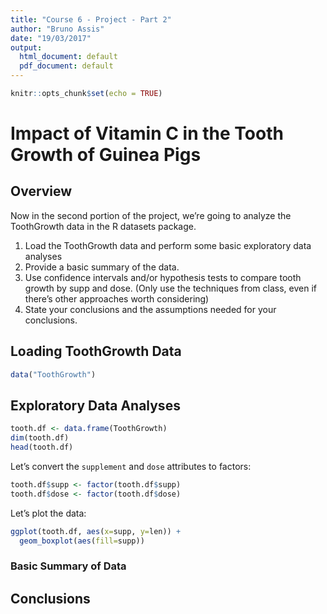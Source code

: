 ```yaml
---
title: "Course 6 - Project - Part 2"
author: "Bruno Assis"
date: "19/03/2017"
output:
  html_document: default
  pdf_document: default
---
```


```r
knitr::opts_chunk$set(echo = TRUE)
```

# Impact of Vitamin C in the Tooth Growth of Guinea Pigs

## Overview

Now in the second portion of the project, we're going to analyze the ToothGrowth data in the R datasets package.

1. Load the ToothGrowth data and perform some basic exploratory data analyses
2. Provide a basic summary of the data.
3. Use confidence intervals and/or hypothesis tests to compare tooth growth by supp and dose. (Only use the techniques from class, even if there's other approaches worth considering)
4. State your conclusions and the assumptions needed for your conclusions.

## Loading ToothGrowth Data

```r
data("ToothGrowth")
```

## Exploratory Data Analyses

```r
tooth.df <- data.frame(ToothGrowth)
dim(tooth.df)
head(tooth.df)
```

Let's convert the `supplement` and `dose` attributes to factors:
```r
tooth.df$supp <- factor(tooth.df$supp)
tooth.df$dose <- factor(tooth.df$dose)
```

Let's plot the data:
```r
ggplot(tooth.df, aes(x=supp, y=len)) +
  geom_boxplot(aes(fill=supp))
```

### Basic Summary of Data
## Conclusions